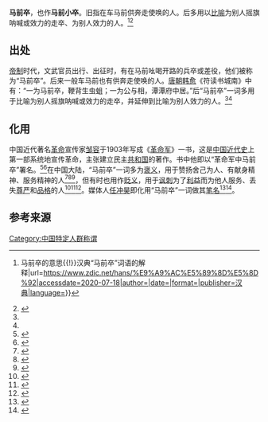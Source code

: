 {{Wiktionary|马前卒}}
'''马前卒'''，也作'''马前小卒'''。旧指在车马前供奔走使唤的人。后多用以[[比喻|比喻]]为别人摇旗呐喊或效力的走卒、为别人效力的人。<ref name=":0">{{Cite web|title=马前卒的解释{{!}}马前卒的意思{{!}}汉典“马前卒”词语的解释|url=https://www.zdic.net/hans/%E9%A9%AC%E5%89%8D%E5%8D%92|accessdate=2020-07-18|author=|date=|format=|publisher=汉典|language=}}</ref><ref name=":1">{{Cite web|title=马前卒_词语_成语|url=https://hanyu.baidu.com/zici/s?wd=%E9%A9%AC%E5%89%8D%E5%8D%92|accessdate=2020-07-18|author=|date=|format=|publisher=百度汉语|language=|archive-date=2020-07-18|archive-url=https://web.archive.org/web/20200718174931/https://hanyu.baidu.com/zici/s?wd=%E9%A9%AC%E5%89%8D%E5%8D%92|dead-url=no}}</ref>

== 出处 ==
[[君主制|帝制]]时代，文武官员出行、出征时，有在马前吆喝开路的兵卒或差役，他们被称为“马前卒”。后来一般车马前也有供奔走使唤的人。[[唐朝|唐朝]][[韩愈|韩愈]]《符读书城南》中有：“一为马前卒，鞭背生虫蛆；一为公与相，潭潭府中居。”后“马前卒”一词多用于比喻为别人摇旗呐喊或效力的走卒，并延伸到比喻为别人效力的人。<ref name=":0" /><ref name=":1" />

== 化用 ==
中国近代著名[[革命|革命]]宣传家[[鄒容|邹容]]于1903年写成《[[革命軍|革命军]]》一书，这是[[中国近代史|中国近代史]]上第一部系统地宣传革命，主张建立民主[[共和制|共和国]]的著作。书中他即以“革命军中马前卒”署名。<ref>{{cite book|language=zh-hans|author=贾逸君|coauthors=|title=《民国名人传》|url=|date=1993年|location=|publisher=岳麓书社|id=|isbn=978-7-513-90142-0|pages=17-18页}}</ref><ref>{{Cite news|url=http://www.xinhuanet.com/2018-04/05/c_1122641892.htm|title=“革命军中马前卒”——邹容|author=周闻韬|date=2018-04-06|agency=[[新华社|新华社]]|accessdate=2020-07-18|language=|format=|archive-url=https://web.archive.org/web/20200718075240/http://www.xinhuanet.com/2018-04/05/c_1122641892.htm|archive-date=2020-07-18|dead-url=no}}</ref>在中国大陆，“马前卒”一词多为[[褒义词|褒义]]，用于赞扬舍己为人、有献身精神、服务精神的人<ref>{{Cite news|url=http://www.sxworker.com/xinwen/zh/2015-07-16/40086.html|title=干部要甘当群众的“马前卒”|author=刘松|date=2015-07-16|work=陕西工人报|publisher=|accessdate=2020-07-18|language=|format=}}</ref><ref>{{Cite news|url=|title=民营军中“马前卒”——记区政协委员刘洪|author=王洪玮|date=2015-01-10|work=今日兖州|publisher=|language=|format=}}</ref><ref>{{Cite news|url=http://www.dzrbs.com/dzrbspage/dzrb/html/202002/13/content_29285.html|title=战“疫”一线马前卒|author=郑栋梁|date=2020-02-13|work=达州日报|publisher=|accessdate=2020-07-18|language=|format=|archive-url=https://web.archive.org/web/20200718075630/http://www.dzrbs.com/dzrbspage/dzrb/html/202002/13/content_29285.html|archive-date=2020-07-18|dead-url=no}}</ref>，但有时也用作[[贬义词|贬义]]，用于[[讽刺|讽刺]]为了[[利益|利益]]而为他人服务、丢失[[尊严|尊严]]和[[道德|品格]]的人<ref>{{Cite news|url=http://epaper.taihainet.com/html/20200415/hxdb692657.html|title=台当局“以疫谋独”绿营网军沦为马前卒|author=王炜|date=2020-04-15|work=海峡导报|publisher=|accessdate=2020-07-18|language=|format=|archive-url=https://web.archive.org/web/20200718075716/http://epaper.taihainet.com/html/20200415/hxdb692657.html|archive-date=2020-07-18|dead-url=no}}</ref><ref>{{Cite news|url=http://jnrb.e23.cn/shtml/jnsb/20200604/1855951.shtml|title=调转枪头？——曾保护黑人的美军王牌部队成了政客的“马前卒”|author=|date=2020-06-04|work=济南时报|publisher=|accessdate=2020-07-18|language=|format=|archive-url=https://web.archive.org/web/20200718075839/http://jnrb.e23.cn/shtml/jnsb/20200604/1855951.shtml|archive-date=2020-07-18|dead-url=no}}</ref><ref>{{Cite news|url=http://epaper.southcn.com/nfdaily/html/2019-11/21/content_7833680.htm|title=为1万元小利 沦为非法采砂马前卒——英德市纪委监委组织水利局干部职工旁听协管员黎文艺受贿案庭审|author1=焦莹|author2=英纪宣|date=2019-11-21|work=南方日报|publisher=|accessdate=2020-07-18|language=|format=|archive-url=https://web.archive.org/web/20200718080142/http://epaper.southcn.com/nfdaily/html/2019-11/21/content_7833680.htm|archive-date=2020-07-18|dead-url=no}}</ref>。媒体人[[马前卒_(媒体人)|任冲昊]]即化用“马前卒”一词做其[[筆名|笔名]]<ref name="报道A2">{{cite web|title=反恐十年反思录：美国反恐战略将从进攻转向妥协和利用|url=http://news.cri.cn/gb/27824/2011/09/08/5311s3366137.htm|accessdate=2020-07-15|language=zh-hans|author1=韩基韬|website=国际在线|location=北京}}</ref><ref name="报道A1">{{cite web |editor1=陈苑 |editor2=赵光霞 |title=“观察者网”公众号负责人任冲昊:依法治国对网媒提出新要求 |url=http://media.people.com.cn/n/2014/1025/c390137-25907801.html |website=人民网 |accessdate=2020-07-15 |location=北京 |language=zh-hans |archive-url=https://web.archive.org/web/20180327163827/http://media.people.com.cn/n/2014/1025/c390137-25907801.html |archive-date=2018-03-27 |dead-url=no }}</ref>。

== 参考来源 ==
{{Reflist|30em}}
[[Category:中国特定人群称谓|Category:中国特定人群称谓]]
